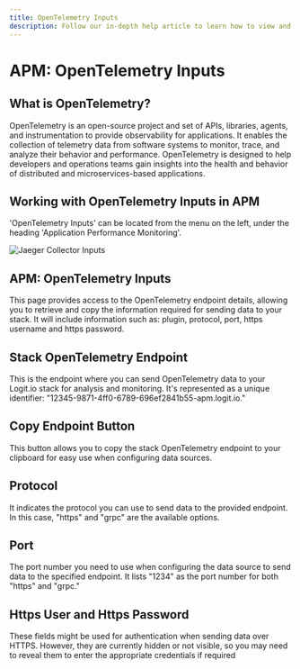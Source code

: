 ```yaml
---
title: OpenTelemetry Inputs
description: Follow our in-depth help article to learn how to view and edit your APM OpenTelemetry inputs in Logit.io
---
```


# APM: OpenTelemetry Inputs

## What is OpenTelemetry?

OpenTelemetry is an open-source project and set of APIs, libraries, agents, 
and instrumentation to provide observability for applications. It enables 
the collection of telemetry data from software systems to monitor, trace, 
and analyze their behavior and performance. OpenTelemetry is designed to 
help developers and operations teams gain insights into the health and 
behavior of distributed and microservices-based applications.

## Working with OpenTelemetry Inputs in APM

'OpenTelemetry Inputs' can be located from the menu on the left, under 
the heading 'Application Performance Monitoring'.

![Jaeger Collector Inputs](@/images/help/apm/jaeger-collector-inputs.png)

## APM: OpenTelemetry Inputs

This page provides access to the OpenTelemetry endpoint details, allowing 
you to retrieve and copy the information required for sending data to your 
stack. It will include information such as: plugin, protocol, port, 
https username and https password.

## Stack OpenTelemetry Endpoint

This is the endpoint where you can send OpenTelemetry data to your Logit.io 
stack for analysis and monitoring. It's represented as a 
unique identifier: "12345-9871-4ff0-6789-696ef2841b55-apm.logit.io."

## Copy Endpoint Button

This button allows you to copy the stack OpenTelemetry endpoint to your 
clipboard for easy use when configuring data sources.

## Protocol

It indicates the protocol you can use to send data to the provided endpoint. 
In this case, "https" and "grpc" are the available options.

## Port

The port number you need to use when configuring the data source to send 
data to the specified endpoint. It lists "1234" as the port number for both "https" and "grpc."

## Https User and Https Password

These fields might be used for authentication when sending data over HTTPS. 
However, they are currently hidden or not visible, so you may need to 
reveal them to enter the appropriate credentials if required